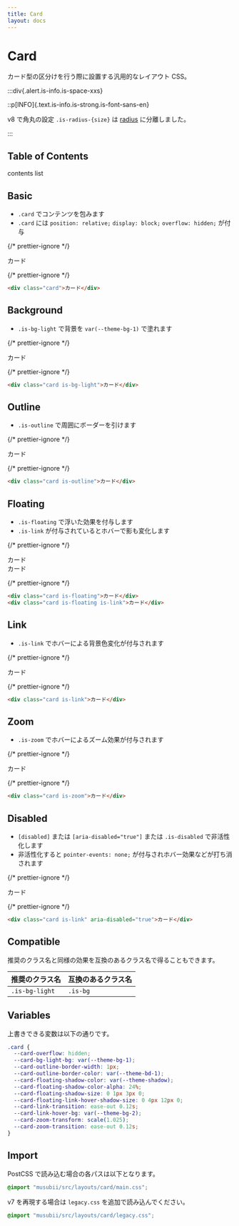 ```yaml
---
title: Card
layout: docs
---
```


# Card

カード型の区分けを行う際に設置する汎用的なレイアウト CSS。

:::div{.alert.is-info.is-space-xxs}

::p[INFO]{.text.is-info.is-strong.is-font-sans-en}

v8 で角丸の設定 `.is-radius-{size}` は [radius](/docs/radius) に分離しました。

:::

## Table of Contents

contents list

## Basic

- `.card` でコンテンツを包みます
- `.card` には `position: relative;` `display: block;` `overflow: hidden;` が付与

{/* prettier-ignore */}
<div className="docs-preview">
  <div className="card">カード</div>
</div>

{/* prettier-ignore */}
```html
<div class="card">カード</div>
```

## Background

- `.is-bg-light` で背景を `var(--theme-bg-1)` で塗れます

{/* prettier-ignore */}
<div className="docs-preview">
  <div className="card is-bg-light">カード</div>
</div>

{/* prettier-ignore */}
```html
<div class="card is-bg-light">カード</div>
```

## Outline

- `.is-outline` で周囲にボーダーを引けます

{/* prettier-ignore */}
<div className="docs-preview">
  <div className="card is-outline">カード</div>
</div>

{/* prettier-ignore */}
```html
<div class="card is-outline">カード</div>
```

## Floating

- `.is-floating` で浮いた効果を付与します
- `.is-link` が付与されているとホバーで影も変化します

{/* prettier-ignore */}
<div className="docs-preview">
  <div className="box is-space-md">
    <div className="card is-floating">カード</div>
    <div className="card is-floating is-link">カード</div>
  </div>
</div>

{/* prettier-ignore */}
```html
<div class="card is-floating">カード</div>
<div class="card is-floating is-link">カード</div>
```

## Link

- `.is-link` でホバーによる背景色変化が付与されます

{/* prettier-ignore */}
<div className="docs-preview">
  <div className="card is-link">カード</div>
</div>

{/* prettier-ignore */}
```html
<div class="card is-link">カード</div>
```

## Zoom

- `.is-zoom` でホバーによるズーム効果が付与されます

{/* prettier-ignore */}
<div className="docs-preview">
  <div className="card is-zoom">カード</div>
</div>

{/* prettier-ignore */}
```html
<div class="card is-zoom">カード</div>
```

## Disabled

- `[disabled]` または `[aria-disabled="true"]` または `.is-disabled` で非活性化します
- 非活性化すると `pointer-events: none;` が付与されホバー効果などが打ち消されます

{/* prettier-ignore */}
<div className="docs-preview">
  <div className="card is-link" aria-disabled="true">カード</div>
</div>

{/* prettier-ignore */}
```html
<div class="card is-link" aria-disabled="true">カード</div>
```

## Compatible

推奨のクラス名と同様の効果を互換のあるクラス名で得ることもできます。

| 推奨のクラス名 | 互換のあるクラス名 |
| -------------- | ------------------ |
| `.is-bg-light` | `.is-bg`           |

## Variables

上書きできる変数は以下の通りです。

```css
.card {
  --card-overflow: hidden;
  --card-bg-light-bg: var(--theme-bg-1);
  --card-outline-border-width: 1px;
  --card-outline-border-color: var(--theme-bd-1);
  --card-floating-shadow-color: var(--theme-shadow);
  --card-floating-shadow-color-alpha: 24%;
  --card-floating-shadow-size: 0 1px 3px 0;
  --card-floating-link-hover-shadow-size: 0 4px 12px 0;
  --card-link-transition: ease-out 0.12s;
  --card-link-hover-bg: var(--theme-bg-2);
  --card-zoom-transform: scale(1.025);
  --card-zoom-transition: ease-out 0.12s;
}
```

## Import

PostCSS で読み込む場合の各パスは以下となります。

```css
@import "musubii/src/layouts/card/main.css";
```

v7 を再現する場合は `legacy.css` を追加で読み込んでください。

```css
@import "musubii/src/layouts/card/legacy.css";
```
